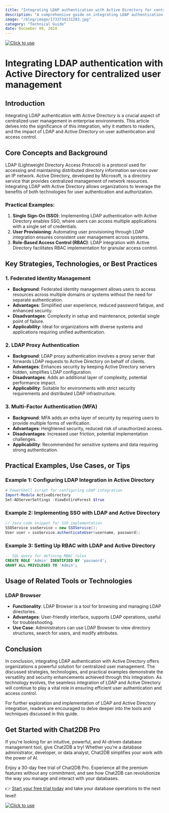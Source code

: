 ```yaml
---
title: "Integrating LDAP authentication with Active Directory for centralized user management"
description: "A comprehensive guide on integrating LDAP authentication with Active Directory for centralized user management, covering key concepts, strategies, practical examples, and tools."
image: "/blog/image/1733734131283.jpg"
category: "Technical Guide"
date: December 09, 2024
---
```

[![Click to use](/image/blog/bg/chat2db1.png)](https://app.chat2db.ai/)
# Integrating LDAP authentication with Active Directory for centralized user management


<Authors date="December 09, 2024">
  <Author name="Rowan Hill" link="https://chat2db.ai" />
</Authors>

## Introduction

Integrating LDAP authentication with Active Directory is a crucial aspect of centralized user management in enterprise environments. This article delves into the significance of this integration, why it matters to readers, and the impact of LDAP and Active Directory on user authentication and access control.

## Core Concepts and Background

LDAP (Lightweight Directory Access Protocol) is a protocol used for accessing and maintaining distributed directory information services over an IP network. Active Directory, developed by Microsoft, is a directory service that provides centralized management of network resources. Integrating LDAP with Active Directory allows organizations to leverage the benefits of both technologies for user authentication and authorization.

### Practical Examples:
1. **Single Sign-On (SSO)**: Implementing LDAP authentication with Active Directory enables SSO, where users can access multiple applications with a single set of credentials.
2. **User Provisioning**: Automating user provisioning through LDAP integration ensures consistent user management across systems.
3. **Role-Based Access Control (RBAC)**: LDAP integration with Active Directory facilitates RBAC implementation for granular access control.

## Key Strategies, Technologies, or Best Practices

### 1. Federated Identity Management
- **Background**: Federated identity management allows users to access resources across multiple domains or systems without the need for separate authentication.
- **Advantages**: Simplified user experience, reduced password fatigue, and enhanced security.
- **Disadvantages**: Complexity in setup and maintenance, potential single point of failure.
- **Applicability**: Ideal for organizations with diverse systems and applications requiring unified authentication.

### 2. LDAP Proxy Authentication
- **Background**: LDAP proxy authentication involves a proxy server that forwards LDAP requests to Active Directory on behalf of clients.
- **Advantages**: Enhances security by keeping Active Directory servers hidden, simplifies LDAP configuration.
- **Disadvantages**: Adds an additional layer of complexity, potential performance impact.
- **Applicability**: Suitable for environments with strict security requirements and distributed LDAP infrastructure.

### 3. Multi-Factor Authentication (MFA)
- **Background**: MFA adds an extra layer of security by requiring users to provide multiple forms of verification.
- **Advantages**: Heightened security, reduced risk of unauthorized access.
- **Disadvantages**: Increased user friction, potential implementation challenges.
- **Applicability**: Recommended for sensitive systems and data requiring strong authentication.

## Practical Examples, Use Cases, or Tips

### Example 1: Configuring LDAP Integration in Active Directory
```powershell
# PowerShell script for configuring LDAP integration
Import-Module ActiveDirectory
Set-ADServerSettings -ViewEntireForest $true
```

### Example 2: Implementing SSO with LDAP and Active Directory
```java
// Java code snippet for SSO implementation
SSOService ssoService = new SSOService();
User user = ssoService.authenticateUser(username, password);
```

### Example 3: Setting Up RBAC with LDAP and Active Directory
```sql
-- SQL query for defining RBAC roles
CREATE ROLE 'Admin' IDENTIFIED BY 'password';
GRANT ALL PRIVILEGES TO 'Admin';
```

## Usage of Related Tools or Technologies

### LDAP Browser
- **Functionality**: LDAP Browser is a tool for browsing and managing LDAP directories.
- **Advantages**: User-friendly interface, supports LDAP operations, useful for troubleshooting.
- **Use Case**: Administrators can use LDAP Browser to view directory structures, search for users, and modify attributes.

## Conclusion

In conclusion, integrating LDAP authentication with Active Directory offers organizations a powerful solution for centralized user management. The discussed strategies, technologies, and practical examples demonstrate the versatility and security enhancements achieved through this integration. As technology evolves, the seamless integration of LDAP and Active Directory will continue to play a vital role in ensuring efficient user authentication and access control.

For further exploration and implementation of LDAP and Active Directory integration, readers are encouraged to delve deeper into the tools and techniques discussed in this guide.

## Get Started with Chat2DB Pro

If you're looking for an intuitive, powerful, and AI-driven database management tool, give Chat2DB a try! Whether you're a database administrator, developer, or data analyst, Chat2DB simplifies your work with the power of AI.

Enjoy a 30-day free trial of Chat2DB Pro. Experience all the premium features without any commitment, and see how Chat2DB can revolutionize the way you manage and interact with your databases.

👉 [Start your free trial today](https://app.chat2db.ai/) and take your database operations to the next level!

[![Click to use](/image/blog/bg/chat2db.jpg)](https://app.chat2db.ai/)